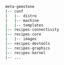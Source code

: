 ```bash
meta-gemstone
|-- conf
|   |-- distro
|   |-- machine
|   |-- templates
|-- recipes-connectivity
|-- recipes-core
|   |-- images
|-- recipes-devtools
|-- recipes-graphics
|-- recipes-kernel
|-- ...
```
